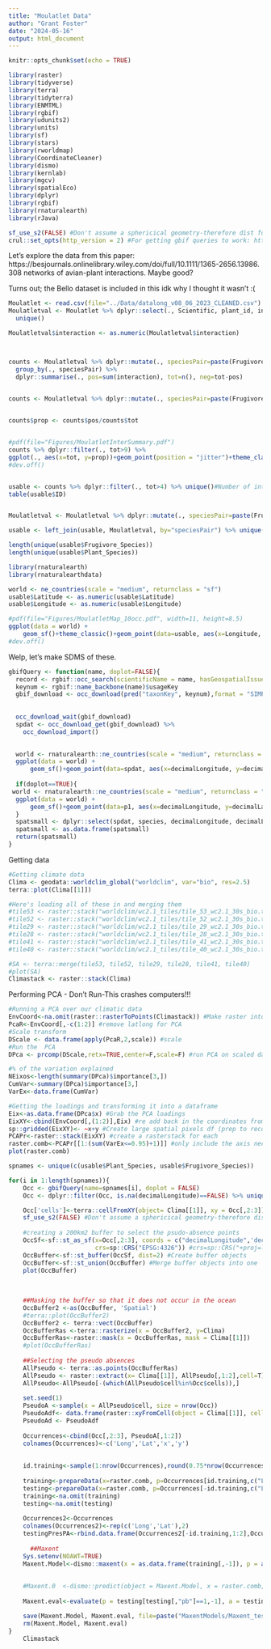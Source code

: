 ```yaml
---
title: "Moulatlet Data"
author: "Grant Foster"
date: "2024-05-16"
output: html_document
---
```


```r
knitr::opts_chunk$set(echo = TRUE)
```

```r
library(raster)
library(tidyverse)
library(terra)
library(tidyterra)
library(ENMTML)
library(rgbif)
library(udunits2)
library(units)
library(sf)
library(stars)
library(rworldmap)
library(CoordinateCleaner)
library(dismo)
library(kernlab)
library(mgcv)
library(spatialEco)
library(dplyr)
library(rgbif)
library(rnaturalearth)
library(rJava)

sf_use_s2(FALSE) #Don't assume a sphericical geometry-therefore dist for buffer will be in units of degree
crul::set_opts(http_version = 2) #For getting gbif queries to work: https://github.com/ropensci/crul/issues/174#issuecomment-1600273273
```


Let's explore the data from this paper: https://besjournals.onlinelibrary.wiley.com/doi/full/10.1111/1365-2656.13986. 308 networks of avian-plant interactions. Maybe good? 

Turns out; the Bello dataset is included in this idk why I thought it wasn't :(
```r
Moulatlet <- read.csv(file="../Data/datalong_v08_06_2023_CLEANED.csv")
Moulatletval <- Moulatlet %>% dplyr::select(., Scientific, plant_id, interaction, lat, lon) %>% dplyr::filter(interaction %in% (c(0,1))) %>% dplyr::select(., Scientific, plant_id, interaction, lat, lon) %>% dplyr::rename(., Latitude=lat, Longitude=lon, Frugivore_Species=Scientific, Plant_Species=plant_id) %>%
  unique()

Moulatletval$interaction <- as.numeric(Moulatletval$interaction)



counts <- Moulatletval %>% dplyr::mutate(., speciesPair=paste(Frugivore_Species, Plant_Species, sep="-")) %>%
  group_by(., speciesPair) %>%
  dplyr::summarise(., pos=sum(interaction), tot=n(), neg=tot-pos)


counts <- Moulatletval %>% dplyr::mutate(., speciesPair=paste(Frugivore_Species, Plant_Species, sep="-")) %>% dplyr::select(., speciesPair ) %>% left_join(counts, .) %>% unique()
                            

counts$prop <- counts$pos/counts$tot  


#pdf(file="Figures/MoulatletInterSummary.pdf")
counts %>% dplyr::filter(., tot>9) %>%
ggplot(., aes(x=tot, y=prop))+geom_point(position = "jitter")+theme_classic()+ylab("Proportion of Interactions given Coocurence")+xlab("Number of Coocurrences")+ annotate("text", x = 31, y = .25, label = "211 interactions total")+ annotate("text", x = 31, y = .2, label = "44 birds, 37 plants")
#dev.off()


usable <- counts %>% dplyr::filter(., tot>4) %>% unique()#Number of interactions with at least 10 records
table(usable$ID)


Moulatletval <- Moulatletval %>% dplyr::mutate(., speciesPair=paste(Frugivore_Species, Plant_Species, sep="-"))

usable <- left_join(usable, Moulatletval, by="speciesPair") %>% unique()

length(unique(usable$Frugivore_Species))
length(unique(usable$Plant_Species))

library(rnaturalearth)
library(rnaturalearthdata)

world <- ne_countries(scale = "medium", returnclass = "sf")
usable$Latitude <- as.numeric(usable$Latitude)
usable$Longitude <- as.numeric(usable$Longitude)

#pdf(file="Figures/MoulatletMap_10occ.pdf", width=11, height=8.5)
ggplot(data = world) +
    geom_sf()+theme_classic()+geom_point(data=usable, aes(x=Longitude, y=Latitude))
#dev.off()
```

Welp, let's make SDMS of these.
```r
gbifQuery <- function(name, doplot=FALSE){
  record <- rgbif::occ_search(scientificName = name, hasGeospatialIssue=FALSE)
  keynum <- rgbif::name_backbone(name)$usageKey
  gbif_download <- occ_download(pred("taxonKey", keynum),format = "SIMPLE_CSV", user="riverman12", pwd="1Chicken!!!", email="fostergt@email.sc.edu")
  
  
  occ_download_wait(gbif_download)
  spdat <- occ_download_get(gbif_download) %>%
    occ_download_import()

  
  world <- rnaturalearth::ne_countries(scale = "medium", returnclass = "sf")
  ggplot(data = world) +
      geom_sf()+geom_point(data=spdat, aes(x=decimalLongitude, y=decimalLatitude))+theme_classic()
  
  if(doplot==TRUE){
 world <- rnaturalearth::ne_countries(scale = "medium", returnclass = "sf")
  ggplot(data = world) +
      geom_sf()+geom_point(data=p1, aes(x=decimalLongitude, y=decimalLatitude))+theme_classic()
  }
  spatsmall <- dplyr::select(spdat, species, decimalLongitude, decimalLatitude)
  spatsmall <- as.data.frame(spatsmall)
  return(spatsmall)
}
```

Getting data
```r
#Getting climate data
Clima <- geodata::worldclim_global("worldclim", var="bio", res=2.5)
terra::plot(Clima[[1]])

#Here's loading all of these in and merging them
#tile53 <- raster::stack("worldclim/wc2.1_tiles/tile_53_wc2.1_30s_bio.tif")
#tile52 <- raster::stack("worldclim/wc2.1_tiles/tile_52_wc2.1_30s_bio.tif")
#tile29 <- raster::stack("worldclim/wc2.1_tiles/tile_29_wc2.1_30s_bio.tif")
#tile28 <- raster::stack("worldclim/wc2.1_tiles/tile_28_wc2.1_30s_bio.tif")
#tile41 <- raster::stack("worldclim/wc2.1_tiles/tile_41_wc2.1_30s_bio.tif")
#tile40 <- raster::stack("worldclim/wc2.1_tiles/tile_40_wc2.1_30s_bio.tif")

#SA <- terra::merge(tile53, tile52, tile29, tile28, tile41, tile40)
#plot(SA)
Climastack <- raster::stack(Clima)
```
Performing PCA - Don't Run-This crashes computers!!!
```r
#Running a PCA over our climatic data
EnvCoord<-na.omit(raster::rasterToPoints(Climastack)) #Make raster into long df of points
PcaR<-EnvCoord[,-c(1:2)] #remove latlong for PCA
#Scale transform 
DScale <- data.frame(apply(PcaR,2,scale)) #scale
#Run the  PCA 
DPca <- prcomp(DScale,retx=TRUE,center=F,scale=F) #run PCA on scaled data

#% of the variation explained
NEixos<-length(summary(DPca)$importance[3,])
CumVar<-summary(DPca)$importance[3,]
VarEx<-data.frame(CumVar)

#Getting the loadings and transforming it into a dataframe
Eix<-as.data.frame(DPca$x) #Grab the PCA loadings
EixXY<-cbind(EnvCoord[,(1:2)],Eix) #re add back in the coordinates from earlier
sp::gridded(EixXY)<- ~x+y #Create large spatial pixels df (prep to reconvert to raster)
PCAPr<-raster::stack(EixXY) #create a rasterstack for each 
raster.comb<-PCAPr[[1:(sum(VarEx<=0.95)+1)]] #only include the axis necessary to explain 95% of variation
plot(raster.comb)
```


```r
spnames <- unique(c(usable$Plant_Species, usable$Frugivore_Species))

for(i in 1:length(spnames)){
    Occ <- gbifQuery(name=spnames[i], doplot = FALSE)
    Occ <- dplyr::filter(Occ, is.na(decimalLongitude)==FALSE) %>% unique()

    Occ['cells']<-terra::cellFromXY(object= Clima[[1]], xy = Occ[,2:3]) #Grab the occurance cells & remove redundant records
    sf_use_s2(FALSE) #Don't assume a sphericical geometry-therefore dist for buffer will be in units of degree
  
    #creating a 200km2 buffer to select the psudo-absence points
    OccSf<-sf::st_as_sf(x=Occ[,2:3], coords = c("decimalLongitude",'decimalLatitude'), 
                        crs=sp::CRS("EPSG:4326")) #crs=sp::CRS("+proj=longlat +ellps=WGS84 +datum=WGS84 +no_defs"))
    OccBuffer<-sf::st_buffer(OccSf, dist=2) #Create buffer objects
    OccBuffer<-sf::st_union(OccBuffer) #Merge buffer objects into one
    plot(OccBuffer)
    
    
    
    ##Masking the buffer so that it does not occur in the ocean
    OccBuffer2 <-as(OccBuffer, 'Spatial')
    #terra::plot(OccBuffer2)
    OccBuffer2 <- terra::vect(OccBuffer)
    OccBufferRas <-terra::rasterize(x = OccBuffer2, y=Clima)
    OccBufferRas<-raster::mask(x = OccBufferRas, mask = Clima[[1]])
    #plot(OccBufferRas)
    
    ##Selecting the pseudo absences
    AllPseudo <- terra::as.points(OccBufferRas)
    AllPseudo <- raster::extract(x= Clima[[1]], AllPseudo[,1:2],cell=T)
    AllPseudo<-AllPseudo[-(which(AllPseudo$cell%in%Occ$cells)),]
    
    set.seed(1)
    PseudoA <-sample(x = AllPseudo$cell, size = nrow(Occ))
    PseudoAdf<- data.frame(raster::xyFromCell(object = Clima[[1]], cell = PseudoA), cell=PseudoA)
    PseudoAd <- PseudoAdf
    
    Occurrences<-cbind(Occ[,2:3], PseudoA[,1:2])
    colnames(Occurrences)<-c('Long','Lat','x','y')
    
    
    id.training<-sample(1:nrow(Occurrences),round(0.75*nrow(Occurrences),0)) 
    
    training<-prepareData(x=raster.comb, p=Occurrences[id.training,c("Long", "Lat")], b=Occurrences[id.training,c("x", "y")]) 
    testing<-prepareData(x=raster.comb, p=Occurrences[-id.training,c("Long", "Lat")], b=Occurrences[-id.training,c("x", "y")])    
    training<-na.omit(training)
    testing<-na.omit(testing)
      
    Occurrences2<-Occurrences
    colnames(Occurrences2)<-rep(c('Long','Lat'),2)
    testingPresPA<-rbind.data.frame(Occurrences2[-id.training,1:2],Occurrences2[-id.training,3:4])
    
      ##Maxent
    Sys.setenv(NOAWT=TRUE)
    Maxent.Model<-dismo::maxent(x = as.data.frame(training[,-1]), p = as.data.frame(training[,1])) #Train Maxent Model
    
    
    #Maxent.0  <-dismo::predict(object = Maxent.Model, x = raster.comb, args='outputformat=cloglog') 
    
    Maxent.eval<-evaluate(p = testing[testing[,"pb"]==1,-1], a = testing[testing[,"pb"]==0,-1], model = Maxent.Model)

    save(Maxent.Model, Maxent.eval, file=paste("MaxentModels/Maxent_test_", gsub(pattern=" ", spnames[i], replacement="_"), ".Rda", sep=""))
    rm(Maxent.Model, Maxent.eval)
}    
    Climastack
```



```r






```

